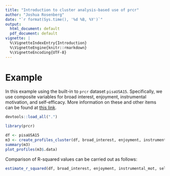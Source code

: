 ```yaml
---
title: "Introduction to cluster analysis-based use of prcr"
author: "Joshua Rosenberg"
date: "`r format(Sys.time(), '%d %B, %Y')`"
output:
  html_document: default
  pdf_document: default
vignette: |
  %\VignetteIndexEntry{Introduction}
  %\VignetteEngine{knitr::rmarkdown}
  %\VignetteEncoding{UTF-8}
---
```

  
# Example 
  
In this example using the built-in to `prcr` dataset `pisaUSA15`. Specifically, we use composite variables for broad interest, enjoyment, instrumental motivation, and self-efficacy. More information on these and other items can be found at [this link](www.oecd.org/pisa/data/2015database/Codebook_CMB.xlsx).
  
```r
devtools::load_all(".")
```

```r
library(prcr)
```

```r
df <- pisaUSA15
m3 <- create_profiles_cluster(df, broad_interest, enjoyment, instrumental_mot, self_efficacy, n_profiles = 3)
summary(m3)
plot_profiles(m3$.data)
```

Comparison of R-squared values can be carried out as follows:

```r
estimate_r_squared(df, broad_interest, enjoyment, instrumental_mot, self_efficacy)
```